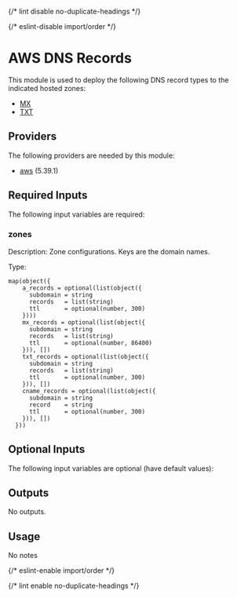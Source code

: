 
{/* lint disable no-duplicate-headings */}

{/* eslint-disable import/order */}
<ModuleHeader name="aws_dns_records" sourceHref="https://github.com/Panfactum/stack/tree/__PANFACTUM_VERSION_MAIN__/packages/infrastructure/aws_dns_records" status="stable" type="direct"/>

# AWS DNS Records

This module is used to deploy the following DNS record types
to the indicated hosted zones:

- [MX](https://www.cloudflare.com/learning/dns/dns-records/dns-mx-record/)
- [TXT](https://www.cloudflare.com/learning/dns/dns-records/dns-txt-record/)

## Providers

The following providers are needed by this module:

- [aws](https://registry.terraform.io/providers/hashicorp/aws/5.39.1/docs) (5.39.1)

## Required Inputs

The following input variables are required:

### zones

Description: Zone configurations. Keys are the domain names.

Type:

```hcl
map(object({
    a_records = optional(list(object({
      subdomain = string
      records   = list(string)
      ttl       = optional(number, 300)
    })))
    mx_records = optional(list(object({
      subdomain = string
      records   = list(string)
      ttl       = optional(number, 86400)
    })), [])
    txt_records = optional(list(object({
      subdomain = string
      records   = list(string)
      ttl       = optional(number, 300)
    })), [])
    cname_records = optional(list(object({
      subdomain = string
      record    = string
      ttl       = optional(number, 300)
    })), [])
  }))
```

## Optional Inputs

The following input variables are optional (have default values):









## Outputs

No outputs.

## Usage

No notes

{/* eslint-enable import/order */}

{/* lint enable no-duplicate-headings */}
